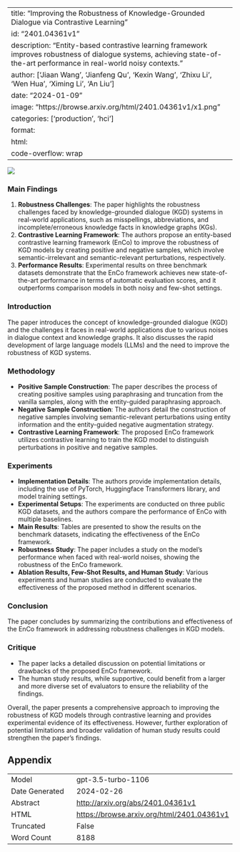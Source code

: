 
---
title: "Improving the Robustness of Knowledge-Grounded Dialogue via Contrastive Learning"
id: "2401.04361v1"
description: "Entity-based contrastive learning framework improves robustness of dialogue systems, achieving state-of-the-art performance in real-world noisy contexts."
author: ['Jiaan Wang', 'Jianfeng Qu', 'Kexin Wang', 'Zhixu Li', 'Wen Hua', 'Ximing Li', 'An Liu']
date: "2024-01-09"
image: "https://browse.arxiv.org/html/2401.04361v1/x1.png"
categories: ['production', 'hci']
format:
  html:
    code-overflow: wrap
---

![](https://browse.arxiv.org/html/2401.04361v1/x1.png)

### Main Findings

1. **Robustness Challenges**: The paper highlights the robustness challenges faced by knowledge-grounded dialogue (KGD) systems in real-world applications, such as misspellings, abbreviations, and incomplete/erroneous knowledge facts in knowledge graphs (KGs).
2. **Contrastive Learning Framework**: The authors propose an entity-based contrastive learning framework (EnCo) to improve the robustness of KGD models by creating positive and negative samples, which involve semantic-irrelevant and semantic-relevant perturbations, respectively.
3. **Performance Results**: Experimental results on three benchmark datasets demonstrate that the EnCo framework achieves new state-of-the-art performance in terms of automatic evaluation scores, and it outperforms comparison models in both noisy and few-shot settings.

### Introduction
The paper introduces the concept of knowledge-grounded dialogue (KGD) and the challenges it faces in real-world applications due to various noises in dialogue context and knowledge graphs. It also discusses the rapid development of large language models (LLMs) and the need to improve the robustness of KGD systems.

### Methodology
- **Positive Sample Construction**: The paper describes the process of creating positive samples using paraphrasing and truncation from the vanilla samples, along with the entity-guided paraphrasing approach.
- **Negative Sample Construction**: The authors detail the construction of negative samples involving semantic-relevant perturbations using entity information and the entity-guided negative augmentation strategy.
- **Contrastive Learning Framework**: The proposed EnCo framework utilizes contrastive learning to train the KGD model to distinguish perturbations in positive and negative samples.

### Experiments
- **Implementation Details**: The authors provide implementation details, including the use of PyTorch, Huggingface Transformers library, and model training settings.
- **Experimental Setups**: The experiments are conducted on three public KGD datasets, and the authors compare the performance of EnCo with multiple baselines.
- **Main Results**: Tables are presented to show the results on the benchmark datasets, indicating the effectiveness of the EnCo framework.
- **Robustness Study**: The paper includes a study on the model's performance when faced with real-world noises, showing the robustness of the EnCo framework.
- **Ablation Results, Few-Shot Results, and Human Study**: Various experiments and human studies are conducted to evaluate the effectiveness of the proposed method in different scenarios.

### Conclusion
The paper concludes by summarizing the contributions and effectiveness of the EnCo framework in addressing robustness challenges in KGD models.

### Critique
- The paper lacks a detailed discussion on potential limitations or drawbacks of the proposed EnCo framework.
- The human study results, while supportive, could benefit from a larger and more diverse set of evaluators to ensure the reliability of the findings.

Overall, the paper presents a comprehensive approach to improving the robustness of KGD models through contrastive learning and provides experimental evidence of its effectiveness. However, further exploration of potential limitations and broader validation of human study results could strengthen the paper's findings.

## Appendix

|          |          |
|----------|----------|
| Model     | gpt-3.5-turbo-1106       |
| Date Generated     | 2024-02-26       |
| Abstract | [http://arxiv.org/abs/2401.04361v1](http://arxiv.org/abs/2401.04361v1)        |
| HTML     | [https://browse.arxiv.org/html/2401.04361v1](https://browse.arxiv.org/html/2401.04361v1)       |
| Truncated       | False       |
| Word Count       | 8188       |